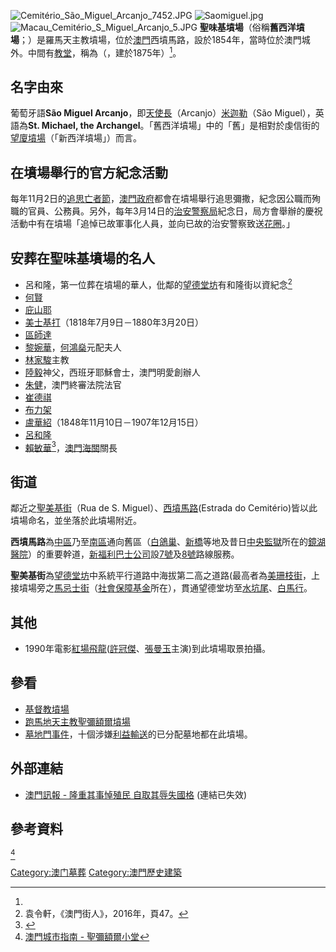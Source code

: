 [[File:Cemitério_São_Miguel_Arcanjo_7452.JPG|right]]
[[File:Saomiguel.jpg|right]]
[[File:Macau_Cemitério_S_Miguel_Arcanjo_5.JPG|right]]
'''聖味基墳場'''（俗稱'''舊西洋墳場'''；{{lang-pt|'''Cemitério de São Miguel Arcanjo'''}}）是羅馬天主教墳場，位於[[澳門|澳門]]西墳馬路，設於1854年，當時位於澳門城外。中間有[[教堂|教堂]]，稱為'''{{tsl|pt|Capela de São Miguel (Macau)|聖彌額爾小堂}}'''（{{lang|pt|Capela de São Miguel}}，建於1875年）<ref name=r1/>。

==名字由來==
葡萄牙語'''São Miguel Arcanjo'''，即[[天使長|天使長]]（Arcanjo）[[米迦勒|米迦勒]]（São Miguel），英語為'''St. Michael, the Archangel'''。「舊西洋墳場」中的「舊」是相對於虔信街的[[望廈墳場|望廈墳場]]（「新西洋墳場」）而言。

==在墳場舉行的官方紀念活動==
每年11月2日的[[追思亡者節|追思亡者節]]，[[澳門政府|澳門政府]]都會在墳場舉行追思彌撒，紀念因公職而殉職的官員、公務員。另外，每年3月14日的[[治安警察局|治安警察局]]紀念日，局方會舉辦的慶祝活動中有在墳場「追悼已故軍事化人員，並向已故的治安警察致送[[花圈|花圈]]。」

==安葬在聖味基墳場的名人==

* 呂和隆，第一位葬在墳場的華人，仳鄰的[[望德堂坊|望德堂坊]]有和隆街以資紀念<ref>袁令軒，《澳門街人》，2016年，頁47。</ref>
* [[何賢|何賢]]
* [[庇山耶|庇山耶]]
* [[美士基打|美士基打]]（1818年7月9日－1880年3月20日）
* [[區師達|區師達]]
* [[黎婉華|黎婉華]]，[[何鴻燊|何鴻燊]]元配夫人
* [[林家駿|林家駿]]主教
* [[陸毅_(耶穌會)|陸毅]]神父，西班牙耶穌會士，澳門明愛創辦人
* [[朱健_(1969年)|朱健]]，澳門終審法院法官
* [[崔德祺|崔德祺]]
* [[布力架|布力架]]
* [[盧華紹|盧華紹]]（1848年11月10日－1907年12月15日）
* [[呂和隆|呂和隆]]
* [[賴敏華|賴敏華]]<ref>{{cite web|url=http://hk.apple.nextmedia.com/news/art/20151104/19359162 | title=澳門海關一姐尿液含焦慮藥成份 |publisher=[[蘋果日報_(香港)|蘋果日報]] |date=2015年11月4日}}{{zh-hant}}</ref>，[[澳門海關|澳門海關]]關長

==街道==
鄰近之[[聖美基街|聖美基街]]（Rua de S. Miguel）、[[西墳馬路|西墳馬路]](Estrada do Cemitério)皆以此墳場命名，並坐落於此墳場附近。

'''西墳馬路'''為[[中區_(澳門)|中區]]乃至[[南區_(澳門)|南區]]通向舊區（[[白鴿巢前地|白鴿巢]]、[[新橋|新橋]]等地及昔日[[澳門監獄|中央監獄]]所在的[[鏡湖醫院|鏡湖醫院]]）的重要幹道，[[新福利巴士公司|新福利巴士公司]]設[[新福利7路線|7號]]及[[新福利8路線|8號]]路線服務。

'''聖美基街'''為[[望德堂坊|望德堂坊]]中系統平行道路中海拔第二高之道路(最高者為[[美珊枝街|美珊枝街]]，上接墳場旁之[[馬忌士街|馬忌士街]]（[[社會保障基金|社會保障基金]]所在），貫通望德堂坊至[[水坑尾|水坑尾]]、[[白馬行|白馬行]]。

==其他==
*1990年電影[[紅場飛龍|紅場飛龍]]([[許冠傑|許冠傑]]、[[張曼玉|張曼玉]]主演)到此墳場取景拍攝。

== 參看 ==
* [[基督教墳場|基督教墳場]]
* [[跑馬地天主教聖彌額爾墳場|跑馬地天主教聖彌額爾墳場]]
* [[墓地門事件|墓地門事件]]，十個涉嫌[[利益輸送|利益輸送]]的已分配墓地都在此墳場。

==外部連結==
{{commonscat|Cemitério S Miguel Arcanjo, Macau}}
* [http://home.macau.ctm.net/~sonpou/1103/Wu.htm 澳門訊報 - 隆重其事悼殖民 自取其辱失國格]{{dead link|date=2018年4月 |bot=InternetArchiveBot |fix-attempted=yes }} (連結已失效)

==參考資料==
<references>
<div class="references-small">
<ref name=r1>[http://www.cityguide.gov.mo/visit/detail.aspx?id=02021200000000000000 澳門城市指南 - 聖彌額爾小堂]{{dead link|date=2018年4月 |bot=InternetArchiveBot |fix-attempted=yes }}</ref>
</div>
</references>

[[Category:澳门墓葬|Category:澳门墓葬]]
[[Category:澳門歷史建築|Category:澳門歷史建築]]